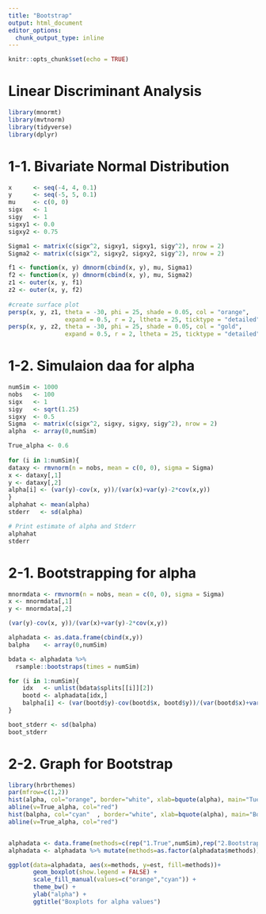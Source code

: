 ```yaml
---
title: "Bootstrap"
output: html_document
editor_options: 
  chunk_output_type: inline
---
```


```r
knitr::opts_chunk$set(echo = TRUE)
```


# Linear Discriminant Analysis
```r
library(mnormt)
library(mvtnorm)
library(tidyverse)
library(dplyr)
```

# 1-1. Bivariate Normal Distribution
```r
x      <- seq(-4, 4, 0.1)
y      <- seq(-5, 5, 0.1)
mu     <- c(0, 0)
sigx   <- 1
sigy   <- 1
sigxy1 <- 0.0
sigxy2 <- 0.75

Sigma1 <- matrix(c(sigx^2, sigxy1, sigxy1, sigy^2), nrow = 2)
Sigma2 <- matrix(c(sigx^2, sigxy2, sigxy2, sigy^2), nrow = 2)

f1 <- function(x, y) dmnorm(cbind(x, y), mu, Sigma1)
f2 <- function(x, y) dmnorm(cbind(x, y), mu, Sigma2)
z1 <- outer(x, y, f1)
z2 <- outer(x, y, f2)
 
#create surface plot
persp(x, y, z1, theta = -30, phi = 25, shade = 0.05, col = "orange", 
                expand = 0.5, r = 2, ltheta = 25, ticktype = "detailed")
persp(x, y, z2, theta = -30, phi = 25, shade = 0.05, col = "gold", 
                expand = 0.5, r = 2, ltheta = 25, ticktype = "detailed")

```
# 1-2. Simulaion daa for alpha
```r
numSim <- 1000
nobs   <- 100
sigx   <- 1
sigy   <- sqrt(1.25)
sigxy  <- 0.5
Sigma  <- matrix(c(sigx^2, sigxy, sigxy, sigy^2), nrow = 2)
alpha  <- array(0,numSim)

True_alpha <- 0.6
 
for (i in 1:numSim){
dataxy <- rmvnorm(n = nobs, mean = c(0, 0), sigma = Sigma)
x <- dataxy[,1]
y <- dataxy[,2]
alpha[i] <- (var(y)-cov(x, y))/(var(x)+var(y)-2*cov(x,y))
}
alphahat <- mean(alpha)
stderr   <- sd(alpha)  

# Print estimate of alpha and Stderr
alphahat
stderr
```


# 2-1. Bootstrapping for alpha
```r
mnormdata <- rmvnorm(n = nobs, mean = c(0, 0), sigma = Sigma)
x <- mnormdata[,1]
y <- mnormdata[,2]

(var(y)-cov(x, y))/(var(x)+var(y)-2*cov(x,y))

alphadata <- as.data.frame(cbind(x,y))
balpha    <- array(0,numSim)

bdata <- alphadata %>% 
  rsample::bootstraps(times = numSim)

for (i in 1:numSim){
    idx   <- unlist(bdata$splits[[i]][2])
    bootd <- alphadata[idx,]
    balpha[i] <- (var(bootd$y)-cov(bootd$x, bootd$y))/(var(bootd$x)+var(bootd$y)-2*cov(bootd$x,bootd$y))
}

boot_stderr <- sd(balpha)  
boot_stderr
```


# 2-2. Graph for Bootstrap
```r

library(hrbrthemes)
par(mfrow=c(1,2))
hist(alpha, col="orange", border="white", xlab=bquote(alpha), main="Tue")
abline(v=True_alpha, col="red")
hist(balpha, col="cyan"  , border="white", xlab=bquote(alpha), main="Bootstrap")
abline(v=True_alpha, col="red")


alphadata <- data.frame(methods=c(rep("1.True",numSim),rep("2.Bootstrap",numSim)), est=c(alpha, balpha))
alphadata <- alphadata %>% mutate(methods=as.factor(alphadata$methods))

ggplot(data=alphadata, aes(x=methods, y=est, fill=methods))+
       geom_boxplot(show.legend = FALSE) + 
       scale_fill_manual(values=c("orange","cyan")) +
       theme_bw() +
       ylab("alpha") +
       ggtitle("Boxplots for alpha values")
```
